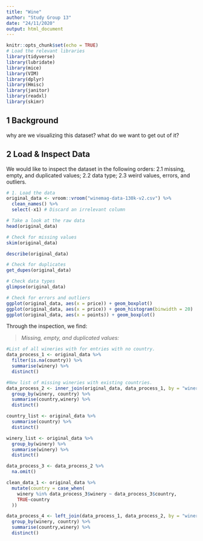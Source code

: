 ```yaml
---
title: "Wine"
author: "Study Group 13"
date: "24/11/2020"
output: html_document
---
```


```r
knitr::opts_chunk$set(echo = TRUE)
# Load the relevant libraries
library(tidyverse)
library(lubridate)
library(mice) 
library(VIM)
library(dplyr)
library(Hmisc)
library(janitor)
library(readxl)
library(skimr)
```

## 1 Background

why are we visualizing this dataset? what do we want to get out of it?

## 2 Load & Inspect Data

We would like to inspect the dataset in the following orders:
2.1 missing, empty, and duplicated values;
2.2 data type;
2.3 weird values, errors, and outliers.

```r
# 1. Load the data
original_data <- vroom::vroom("winemag-data-130k-v2.csv") %>% 
  clean_names() %>% 
  select(-x1) # Discard an irrelevant column

# Take a look at the raw data
head(original_data)

# Check for missing values
skim(original_data)

describe(original_data) 

# Check for duplicates
get_dupes(original_data)

# Check data types
glimpse(original_data)

# Check for errors and outliers
ggplot(original_data, aes(x = price)) + geom_boxplot()
ggplot(original_data, aes(x = price)) + geom_histogram(binwidth = 20)
ggplot(original_data, aes(x = points)) + geom_boxplot()
```

Through the inspection, we find:

> *Missing, empty, and duplicated values:*



```r
#List of all wineries with for entries with no country.
data_process_1 <- original_data %>% 
  filter(is.na(country)) %>% 
  summarise(winery) %>% 
  distinct()

#New list of missing wineries with existing countries.
data_process_2 <- inner_join(original_data, data_process_1, by = "winery") %>%
  group_by(winery, country) %>% 
  summarise(country,winery) %>% 
  distinct()

country_list <- original_data %>% 
  summarise(country) %>% 
  distinct()

winery_list <- original_data %>% 
  group_by(winery) %>% 
  summarise(winery) %>% 
  distinct()

data_process_3 <- data_process_2 %>% 
  na.omit()

clean_data_1 <- original_data %>% 
  mutate(country = case_when( 
    winery %in% data_process_3$winery ~ data_process_3$country,
    TRUE~country
  ))

data_process_4 <- left_join(data_process_1, data_process_2, by = "winery") %>%
  group_by(winery, country) %>% 
  summarise(country,winery) %>% 
  distinct()

```

